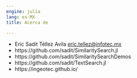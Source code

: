 ```yaml
---
engine: julia
lang: es-MX
title: Acerca de

---
```


- Eric Sadit Téllez Avila <eric.tellez@infotec.mx>
- https://github.com/sadit/SimilaritySearch.jl
- https://github.com/sadit/SimilaritySearchDemos
- https://github.com/sadit/TextSearch.jl
- https://ingeotec.github.io/
